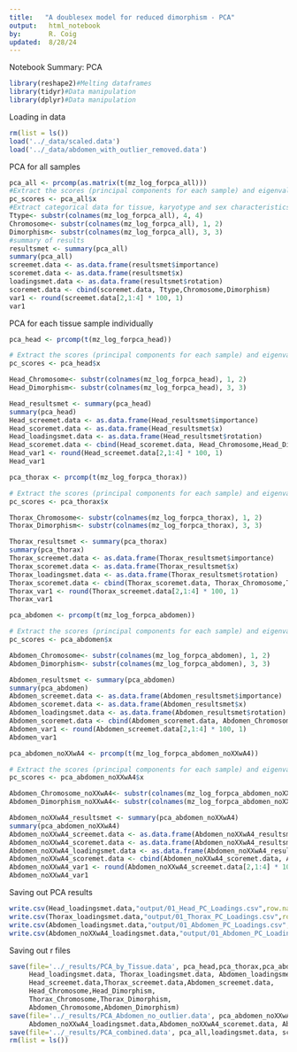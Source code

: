 ```yaml
---
title:   "A doublesex model for reduced dimorphism - PCA"
output:   html_notebook
by:       R. Coig
updated:  8/28/24
---
```

Notebook Summary: PCA
```r
library(reshape2)#Melting dataframes
library(tidyr)#Data manipulation
library(dplyr)#Data manipulation
```
Loading in data
```r
rm(list = ls())
load('../_data/scaled.data')
load('../_data/abdomen_with_outlier_removed.data')
```
PCA for all samples
```r
pca_all <- prcomp(as.matrix(t(mz_log_forpca_all)))
#Extract the scores (principal components for each sample) and eigenvalues
pc_scores <- pca_all$x
#Extract categorical data for tissue, karyotype and sex characteristics
Ttype<- substr(colnames(mz_log_forpca_all), 4, 4)
Chromosome<- substr(colnames(mz_log_forpca_all), 1, 2)
Dimorphism<- substr(colnames(mz_log_forpca_all), 3, 3)
#summary of results
resultsmet <- summary(pca_all)
summary(pca_all)
screemet.data <- as.data.frame(resultsmet$importance)
scoremet.data <- as.data.frame(resultsmet$x)
loadingsmet.data <- as.data.frame(resultsmet$rotation)
scoremet.data <- cbind(scoremet.data, Ttype,Chromosome,Dimorphism)
var1 <- round(screemet.data[2,1:4] * 100, 1)
var1
```
PCA for each tissue sample individually
```r
pca_head <- prcomp(t(mz_log_forpca_head))

# Extract the scores (principal components for each sample) and eigenvalues
pc_scores <- pca_head$x

Head_Chromosome<- substr(colnames(mz_log_forpca_head), 1, 2)
Head_Dimorphism<- substr(colnames(mz_log_forpca_head), 3, 3)

Head_resultsmet <- summary(pca_head)
summary(pca_head)
Head_screemet.data <- as.data.frame(Head_resultsmet$importance)
Head_scoremet.data <- as.data.frame(Head_resultsmet$x)
Head_loadingsmet.data <- as.data.frame(Head_resultsmet$rotation)
Head_scoremet.data <- cbind(Head_scoremet.data, Head_Chromosome,Head_Dimorphism)
Head_var1 <- round(Head_screemet.data[2,1:4] * 100, 1)
Head_var1
```
```r
pca_thorax <- prcomp(t(mz_log_forpca_thorax))

# Extract the scores (principal components for each sample) and eigenvalues
pc_scores <- pca_thorax$x

Thorax_Chromosome<- substr(colnames(mz_log_forpca_thorax), 1, 2)
Thorax_Dimorphism<- substr(colnames(mz_log_forpca_thorax), 3, 3)

Thorax_resultsmet <- summary(pca_thorax)
summary(pca_thorax)
Thorax_screemet.data <- as.data.frame(Thorax_resultsmet$importance)
Thorax_scoremet.data <- as.data.frame(Thorax_resultsmet$x)
Thorax_loadingsmet.data <- as.data.frame(Thorax_resultsmet$rotation)
Thorax_scoremet.data <- cbind(Thorax_scoremet.data, Thorax_Chromosome,Thorax_Dimorphism)
Thorax_var1 <- round(Thorax_screemet.data[2,1:4] * 100, 1)
Thorax_var1
```
```r
pca_abdomen <- prcomp(t(mz_log_forpca_abdomen))

# Extract the scores (principal components for each sample) and eigenvalues
pc_scores <- pca_abdomen$x

Abdomen_Chromosome<- substr(colnames(mz_log_forpca_abdomen), 1, 2)
Abdomen_Dimorphism<- substr(colnames(mz_log_forpca_abdomen), 3, 3)

Abdomen_resultsmet <- summary(pca_abdomen)
summary(pca_abdomen)
Abdomen_screemet.data <- as.data.frame(Abdomen_resultsmet$importance)
Abdomen_scoremet.data <- as.data.frame(Abdomen_resultsmet$x)
Abdomen_loadingsmet.data <- as.data.frame(Abdomen_resultsmet$rotation)
Abdomen_scoremet.data <- cbind(Abdomen_scoremet.data, Abdomen_Chromosome,Abdomen_Dimorphism)
Abdomen_var1 <- round(Abdomen_screemet.data[2,1:4] * 100, 1)
Abdomen_var1
```
```r
pca_abdomen_noXXwA4 <- prcomp(t(mz_log_forpca_abdomen_noXXwA4))

# Extract the scores (principal components for each sample) and eigenvalues
pc_scores <- pca_abdomen_noXXwA4$x

Abdomen_Chromosome_noXXwA4<- substr(colnames(mz_log_forpca_abdomen_noXXwA4), 1, 2)
Abdomen_Dimorphism_noXXwA4<- substr(colnames(mz_log_forpca_abdomen_noXXwA4), 3, 3)

Abdomen_noXXwA4_resultsmet <- summary(pca_abdomen_noXXwA4)
summary(pca_abdomen_noXXwA4)
Abdomen_noXXwA4_screemet.data <- as.data.frame(Abdomen_noXXwA4_resultsmet$importance)
Abdomen_noXXwA4_scoremet.data <- as.data.frame(Abdomen_noXXwA4_resultsmet$x)
Abdomen_noXXwA4_loadingsmet.data <- as.data.frame(Abdomen_noXXwA4_resultsmet$rotation)
Abdomen_noXXwA4_scoremet.data <- cbind(Abdomen_noXXwA4_scoremet.data, Abdomen_Chromosome_noXXwA4,Abdomen_Dimorphism_noXXwA4)
Abdomen_noXXwA4_var1 <- round(Abdomen_noXXwA4_screemet.data[2,1:4] * 100, 1)
Abdomen_noXXwA4_var1
```
Saving out PCA results
```r
write.csv(Head_loadingsmet.data,"output/01_Head_PC_Loadings.csv",row.names=T)
write.csv(Thorax_loadingsmet.data,"output/01_Thorax_PC_Loadings.csv",row.names=T)
write.csv(Abdomen_loadingsmet.data,"output/01_Abdomen_PC_Loadings.csv",row.names=T)
write.csv(Abdomen_noXXwA4_loadingsmet.data,"output/01_Abdomen_PC_Loadings_without_outlier.csv",row.names=T)
```
Saving out r files
```r
save(file='../_results/PCA_by_Tissue.data', pca_head,pca_thorax,pca_abdomen,
     Head_loadingsmet.data, Thorax_loadingsmet.data, Abdomen_loadingsmet.data,
     Head_screemet.data,Thorax_screemet.data,Abdomen_screemet.data,
     Head_Chromosome,Head_Dimorphism,
     Thorax_Chromosome,Thorax_Dimorphism,
     Abdomen_Chromosome,Abdomen_Dimorphism)
save(file='../_results/PCA_Abdomen_no_outlier.data', pca_abdomen_noXXwA4,
     Abdomen_noXXwA4_loadingsmet.data,Abdomen_noXXwA4_scoremet.data, Abdomen_noXXwA4_screemet.data,Abdomen_Chromosome_noXXwA4,Abdomen_Dimorphism_noXXwA4)
save(file='../_results/PCA_combined.data', pca_all,loadingsmet.data, screemet.data, Ttype)
rm(list = ls())
```